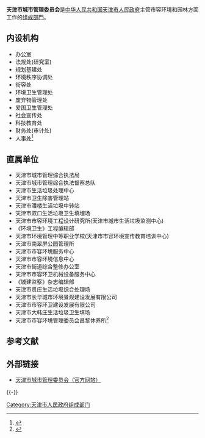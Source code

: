 {{Infobox PRCG
|机构名称=天津市城市管理委员会
|加挂牌子=天津市爱国卫生运动委员会办公室
|标志1=Red star.svg
|标志1说明=[[印章|印章]][[s:国务院关于国家行政机关和企业事业单位社会团体印章管理的规定|规定]]：[[直径|直径]]?厘米，中央刊[[五角星|五角星]]。
|职位1=主任
|人员1=[[刘峰_(1965年)|刘　峰]]
|职位2=副主任
|人员2=刘　祺{{wrap}}李志琦{{wrap}}王艳玲{{wrap}}郝学华
|人数2=4
|成立时间=
|上级机构=[[天津市人民政府|天津市人民政府]]
|机构类型=[[天津市人民政府组成部门|天津市人民政府组成部门]]
|行政级别=正地厅级
|地址1=[[天津市|天津市]][[南开区|南开区]]宾水西道10号
|网站=天津市城市管理委员会
|网址=http://csgl.tj.gov.cn/
}}

'''天津市城市管理委员会'''是[[中华人民共和国|中华人民共和国]][[天津市人民政府|天津市人民政府]]主管市容环境和园林方面工作的[[天津市人民政府组成部门|组成部門]]。

==内设机构==
*办公室
*法规处(研究室)
*规划基建处
*环境秩序协调处
*街容处
*环境卫生管理处
*废弃物管理处
*爱国卫生管理处
*社会宣传处
*科技教育处
*财务处(审计处)
*人事处<ref>{{Cite web |url=http://www.tjssrw.gov.cn/system/2009/03/24/010022454.shtml |title=天津市市容和园林管理委员会机构设置 |access-date=2010-02-06 |archive-url=https://web.archive.org/web/20090607090840/http://www.tjssrw.gov.cn/system/2009/03/24/010022454.shtml |archive-date=2009-06-07 |dead-url=yes }}</ref>

==直属单位==
*天津市城市管理综合执法局
*天津市城市管理综合执法督察总队
*天津市生活垃圾处理中心
*天津市卫生除害管理站
*天津市潘楼生活垃圾中转站
*天津市双口生活垃圾卫生填埋场
*天津市市容环境工程设计研究所(天津市城市生活垃圾监测中心)
*《环境卫生》工程编辑部
*天津市环境管理中等职业学校(天津市市容环境宣传教育培训中心)
*天津市南翠屏公园管理所
*天津市市容环境服务中心
*天津市市容环境信息中心
*天津市街道综合整修办公室
*天津市市容环卫机械设备服务中心
*《城建监察》杂志编辑部
*天津市贯庄生活垃圾综合处理场
*天津市长华城市环境景观建设发展有限公司
*天津市市容环卫建设发展有限公司
*天津市大韩庄生活垃圾卫生填场
*天津市市容环境管理委员会昌黎休养所<ref>{{Cite web |url=http://www.tjssrw.gov.cn/system/2009/03/24/010022454.shtml |title=天津市市容环境管理委员会所属副处级以上单位 |access-date=2010-02-06 |archive-url=https://web.archive.org/web/20090607090840/http://www.tjssrw.gov.cn/system/2009/03/24/010022454.shtml |archive-date=2009-06-07 |dead-url=yes }}</ref>

==参考文献==
{{Reflist}}

==外部链接==
*[http://csgl.tj.gov.cn/ 天津市城市管理委员会（官方网站）]{{Wayback|url=http://csgl.tj.gov.cn/ |date=20200914141504 }}

{{-}}
{{天津市人民政府}}

[[Category:天津市人民政府组成部门|Category:天津市人民政府组成部门]]